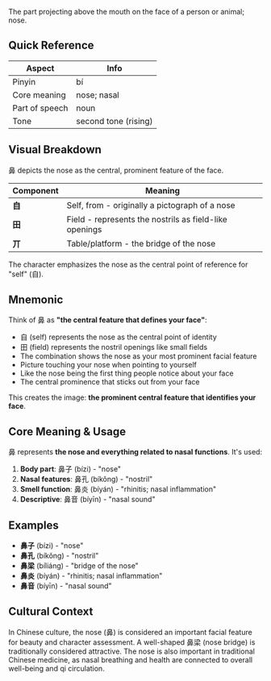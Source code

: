 The part projecting above the mouth on the face of a person or animal; nose.

## Quick Reference

| Aspect         | Info                           |
| -------------- | ------------------------------ |
| Pinyin         | bí                             |
| Core meaning   | nose; nasal                    |
| Part of speech | noun                           |
| Tone           | second tone (rising)           |

## Visual Breakdown

鼻 depicts the nose as the central, prominent feature of the face.

| Component | Meaning                                                     |
| --------- | ----------------------------------------------------------- |
| **自**    | Self, from - originally a pictograph of a nose             |
| **田**    | Field - represents the nostrils as field-like openings    |
| **丌**    | Table/platform - the bridge of the nose                   |

The character emphasizes the nose as the central point of reference for "self" (自).

## Mnemonic

Think of 鼻 as **"the central feature that defines your face"**:

- 自 (self) represents the nose as the central point of identity
- 田 (field) represents the nostril openings like small fields
- The combination shows the nose as your most prominent facial feature
- Picture touching your nose when pointing to yourself
- Like the nose being the first thing people notice about your face
- The central prominence that sticks out from your face

This creates the image: **the prominent central feature that identifies your face**.

## Core Meaning & Usage

鼻 represents **the nose and everything related to nasal functions**. It's used:

1. **Body part**: 鼻子 (bízi) - "nose"
2. **Nasal features**: 鼻孔 (bíkǒng) - "nostril"
3. **Smell function**: 鼻炎 (bíyán) - "rhinitis; nasal inflammation"
4. **Descriptive**: 鼻音 (bíyīn) - "nasal sound"

## Examples

- **鼻子** (bízi) - "nose"
- **鼻孔** (bíkǒng) - "nostril"
- **鼻梁** (bíliáng) - "bridge of the nose"
- **鼻炎** (bíyán) - "rhinitis; nasal inflammation"
- **鼻音** (bíyīn) - "nasal sound"

## Cultural Context

In Chinese culture, the nose (鼻) is considered an important facial feature for beauty and character assessment. A well-shaped 鼻梁 (nose bridge) is traditionally considered attractive. The nose is also important in traditional Chinese medicine, as nasal breathing and health are connected to overall well-being and qi circulation.

